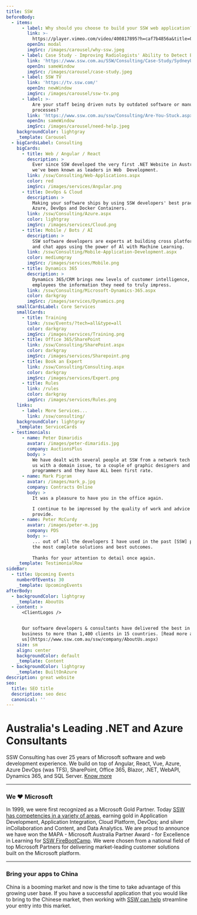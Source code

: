 ```yaml
---
title: SSW
beforeBody:
  - items:
      - label: Why should you choose to build your SSW web application?
        link: >-
          https://player.vimeo.com/video/400817895?h=caf7b4856a&title=0&byline=0&portrait=0&playsinline=0&autoplay=1&autopause=0&app_id=122963
        openIn: modal
        imgSrc: /images/carousel/why-ssw.jpeg
      - label: Case Study - Improving Radiologists' Ability to Detect Breast Cancer
        link: 'https://www.ssw.com.au/SSW/Consulting/Case-Study/SydneyUni.aspx'
        openIn: sameWindow
        imgSrc: /images/carousel/case-study.jpeg
      - label: SSW TV
        link: 'https://tv.ssw.com/'
        openIn: newWindow
        imgSrc: /images/carousel/ssw-tv.png
      - label: >-
          Are your staff being driven nuts by outdated software or manual
          processes?
        link: 'https://www.ssw.com.au/ssw/Consulting/Are-You-Stuck.aspx'
        openIn: sameWindow
        imgSrc: /images/carousel/need-help.jpeg
    backgroundColor: lightgray
    _template: Carousel
  - bigCardsLabel: Consulting
    bigCards:
      - title: Web / Angular / React
        description: >
          Ever since SSW developed the very first .NET Website in Australia,
          we've been known as leaders in Web  Development.
        link: /ssw/Consulting/Web-Applications.aspx
        color: red
        imgSrc: /images/services/Angular.png
      - title: DevOps & Cloud
        description: >
          Making your software ships by using SSW developers' best practices in
          Azure, DevOps and Docker Containers.
        link: /ssw/Consulting/Azure.aspx
        color: lightgray
        imgSrc: /images/services/Cloud.png
      - title: Mobile / Bots / AI
        description: >
          SSW software developers are experts at building cross platform mobile
          and chat apps using the power of Al with Machine Learning.
        link: /ssw/Consulting/Mobile-Application-Development.aspx
        color: mediumgray
        imgSrc: /images/services/Mobile.png
      - title: Dynamics 365
        description: >
          Dynamics 365/CRM brings new levels of customer intelligence, providing
          employees the information they need to truly impress.
        link: /ssw/Consulting/Microsoft-Dynamics-365.aspx
        color: darkgray
        imgSrc: /images/services/Dynamics.png
    smallCardsLabel: Core Services
    smallCards:
      - title: Training
        link: /ssw/Events/?tech=all&type=all
        color: darkgray
        imgSrc: /images/services/Training.png
      - title: Office 365/SharePoint
        link: /ssw/Consulting/SharePoint.aspx
        color: darkgray
        imgSrc: /images/services/Sharepoint.png
      - title: Book an Expert
        link: /ssw/Consulting/Consulting.aspx
        color: darkgray
        imgSrc: /images/services/Expert.png
      - title: Rules
        link: /rules
        color: darkgray
        imgSrc: /images/services/Rules.png
    links:
      - label: More Services...
        link: /ssw/consulting/
    backgroundColor: lightgray
    _template: ServiceCards
  - testimonials:
      - name: Peter Dimaridis
        avatar: /images/peter-dimaridis.jpg
        company: AuctionsPlus
        body: >
          We have dealt with several people at SSW from a network tech helping
          us with a domain issue, to a couple of graphic designers and several
          programmers and they have ALL been first rate.
      - name: Mark Pigram
        avatar: /images/mark_p.jpg
        company: Contracts Online
        body: >
          It was a pleasure to have you in the office again.

          I continue to be impressed by the quality of work and advice you
          provide.
      - name: Peter McCurdy
        avatar: /images/peter-m.jpg
        company: PDS
        body: >-
          ... out of all the developers I have used in the past [SSW] provide
          the most complete solutions and best outcomes. 
          
          Thanks for your attention to detail once again.
    _template: TestimonialRow
sideBar:
  - title: Upcoming Events
    numberOfEvents: 30
    _template: UpcomingEvents
afterBody:
  - backgroundColor: lightgray
    _template: AboutUs
  - content: >
      <ClientLogos />


      Our software developers & consultants have delivered the best in the
      business to more than 1,400 clients in 15 countries. [Read more about
      us](https://www.ssw.com.au/ssw/company/AboutUs.aspx)
    size: sm
    align: center
    backgroundColor: default
    _template: Content
  - backgroundColor: lightgray
    _template: BuiltOnAzure
description: great website
seo:
  title: SEO title
  description: seo desc
  canonical: ''
---
```


# Australia's Leading .NET and Azure Consultants

SSW Consulting has over 25 years of Microsoft software and web development experience. We build on top of Angular, React, Vue, Azure, Azure DevOps (was TFS), SharePoint, Office 365, Blazor, .NET, WebAPI, Dynamics 365, and SQL Server. [Know more](/about)

***

### We ❤️ Microsoft

In 1999, we were first recognized as a Microsoft Gold Partner. Today [SSW has competencies in a variety of areas](https://www.ssw.com.au/ssw/company/awards/), earning gold in Application Development, Application Integration, Cloud Platform, DevOps; and silver inCollaboration and Content, and Data Analytics.
We are proud to announce we have won the MAPA - Microsoft Australia Partner Award - for Excellence in Learning for [SSW FireBootCamp](https://www.firebootcamp.com/).
We were chosen from a national field of top Microsoft Partners for delivering market-leading customer solutions built on the Microsoft platform.

<CustomImage src="/images/logos/SSW-Microsoft-Partner-Logo-21.png" altText="Microsoft Partner Logo" height={55} width={128} />

<CustomImage src="/images/logos/ssw-mapa.jpg" altText="Microsoft Australia Partner Award" height={63} width={128} />

***

### Bring your apps to China <CustomImage src="/images/logos/china-flag.svg" altText="Chinese Flag" height={25} width={30} />

China is a booming market and now is the time to take advantage of this growing user base. If you have a successful application that you would like to bring to the Chinese market, then working with [SSW can help](https://www.ssw.com.au/ssw/Consulting/Chinafy-App.aspx) streamline your entry into this market.
